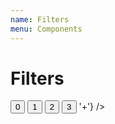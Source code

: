 ```yaml
---
name: Filters
menu: Components
---
```



# Filters

<Playground className="filtersPlayground">
  <View height="150px">
    <Filters>
      <SliderRangeFilter
        name="slider"
        label="Slider range"
        range={[0, 1]}
      />
      <ButtonGroupFilter
        name="buttons"
        label="Button group"
      >
        <Button value={0}>0</Button>
        <Button value={1}>1</Button>
        <Button value={2}>2</Button>
        <Button value={3}>3</Button>
      </ButtonGroupFilter>
      <ButtonRangeFilter
        name="buttonRange"
        label="Button range"
        range={[1, 5]}
        formatLast={() => '+'}
      />
    </Filters>
  </View>
</Playground>

